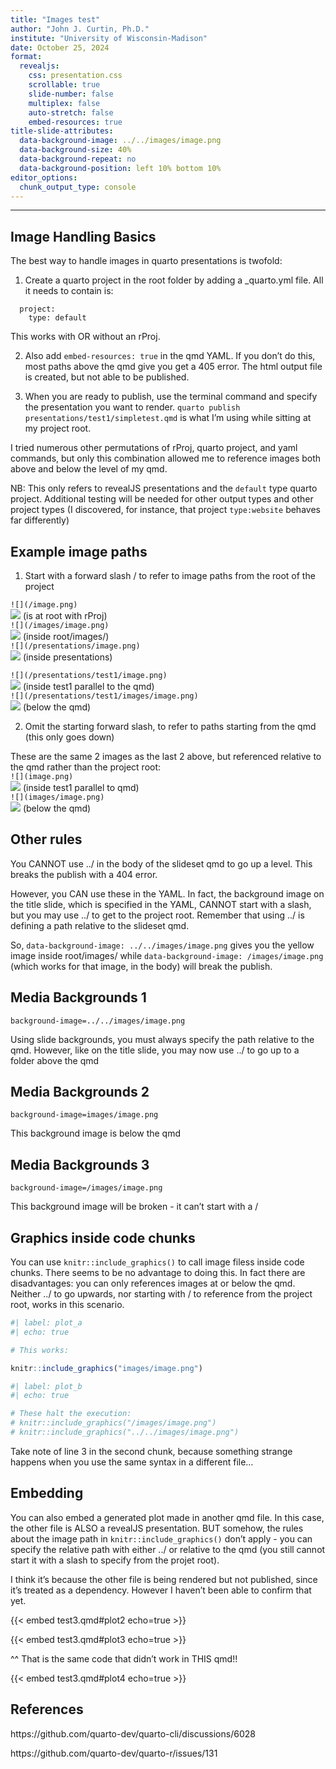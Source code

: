 ```yaml
---
title: "Images test"
author: "John J. Curtin, Ph.D."
institute: "University of Wisconsin-Madison"
date: October 25, 2024
format: 
  revealjs:
    css: presentation.css
    scrollable: true 
    slide-number: false 
    multiplex: false 
    auto-stretch: false
    embed-resources: true
title-slide-attributes:
  data-background-image: ../../images/image.png
  data-background-size: 40%
  data-background-repeat: no
  data-background-position: left 10% bottom 10%
editor_options: 
  chunk_output_type: console
---
```

---

## Image Handling Basics {.smaller}

The best way to handle images in quarto presentations is twofold:

1. Create a quarto project in the root folder by adding a _quarto.yml file. All it needs to contain is:

```
  project:
    type: default
```
  
This works with OR without an rProj.

2. Also add `embed-resources: true` in the qmd YAML. If you don't do this, most paths above the qmd give you get a 405 error. The html output file is created, but not able to be published.

3. When you are ready to publish, use the terminal command and specify the presentation you want to render. `quarto publish presentations/test1/simpletest.qmd` is what I'm using while sitting at my project root.


I tried numerous other permutations of rProj, quarto project, and yaml commands, but only this combination allowed me to reference images both above and below the level of my qmd. 

NB: This only refers to revealJS presentations and the `default` type quarto project. Additional testing will be needed for other output types and other project types (I discovered, for instance, that project `type:website` behaves far differently)
  

## Example image paths  {.smaller}

1. Start with a forward slash / to refer to image paths from the root of the project

`![](/image.png)`  
![](/image.png) (is at root with rProj)  
`![](/images/image.png)`  
![](/images/image.png) (inside root/images/)  
`![](/presentations/image.png)`  
![](/presentations/image.png) (inside presentations)  

`![](/presentations/test1/image.png)`  
![](/presentations/test1/image.png)  (inside test1 parallel to the qmd)  
`![](/presentations/test1/images/image.png)`  
![](/presentations/test1/images/image.png) (below the qmd)

2. Omit the starting forward slash, to refer to paths starting from the qmd (this only goes down)

These are the same 2 images as the last 2 above, but referenced relative to the qmd rather than the project root:  
`![](image.png)`  
![](image.png) (inside test1 parallel to qmd)  
`![](images/image.png)`  
![](images/image.png) (below the qmd)

## Other rules

You CANNOT use ../ in the body of the slideset qmd to go up a level. This breaks the publish with a 404  error.

However, you CAN use these in the YAML. In fact, the background image on the title slide, which is specified in the YAML, CANNOT start with a slash, but you may use ../ to get to the project root. Remember that using ../ is defining a path relative to the slideset qmd.

So, `data-background-image: ../../images/image.png` gives you the yellow image inside root/images/ while `data-background-image: /images/image.png` (which works for that image, in the body) will break the publish.



## Media Backgrounds 1 {background=#43464B background-image=../../images/image.png}

`background-image=../../images/image.png`

Using slide backgrounds, you must always specify the path relative to the qmd. However, like on the title slide, you may now use ../ to go up to a folder above the qmd

## Media Backgrounds 2 {background=#43464B background-image=images/image.png}

`background-image=images/image.png`

This background image is below the qmd

## Media Backgrounds 3 {background=#43464B background-image=/images/image.png}

`background-image=/images/image.png`

This background image will be broken - it can't start with a /

## Graphics inside code chunks {.smaller}

You can use `knitr::include_graphics()` to call image filess inside code chunks. There seems to be no advantage to doing this. In fact there are disadvantages: you can only references images at or below the qmd. Neither ../ to go upwards, nor starting with / to reference from the project root, works in this scenario.

```r
#| label: plot_a
#| echo: true

# This works:

knitr::include_graphics("images/image.png")
```


```r
#| label: plot_b
#| echo: true

# These halt the execution:
# knitr::include_graphics("/images/image.png")
# knitr::include_graphics("../../images/image.png")
```

Take note of line 3 in the second chunk, because something strange happens when you use the same syntax in a different file...

## Embedding {.smaller}

You can also embed a generated plot made in another qmd file. In this case, the other file is ALSO a revealJS presentation. BUT somehow, the rules about the image path in `knitr::include_graphics()` don't apply - you can specify the relative path with either ../ or relative to the qmd (you still cannot start it with a slash to specify from the projet root).

I think it's because the other file is being rendered but not published, since it's treated as a dependency. However I haven't been able to confirm that yet.

{{< embed test3.qmd#plot2 echo=true >}}

{{< embed test3.qmd#plot3 echo=true >}}

^^ That is the same code that didn't work in THIS qmd!!

{{< embed test3.qmd#plot4 echo=true >}}

## References

https://github.com/quarto-dev/quarto-cli/discussions/6028

https://github.com/quarto-dev/quarto-r/issues/131
